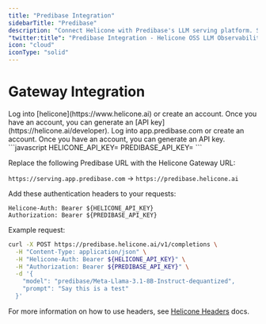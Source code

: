 ```yaml
---
title: "Predibase Integration"
sidebarTitle: "Predibase" 
description: "Connect Helicone with Predibase's LLM serving platform. Simple setup process using a custom base_url for seamless integration with your Predibase-based AI applications."
"twitter:title": "Predibase Integration - Helicone OSS LLM Observability"
icon: "cloud"
iconType: "solid"
---
```


# Gateway Integration

<Steps>
  <Step title="Create a Helicone account">
    Log into [helicone](https://www.helicone.ai) or create an account. Once you have an account, you
    can generate an [API key](https://helicone.ai/developer).
  </Step>
  <Step title="Create a Predibase account"> 
    Log into app.predibase.com or create an account. Once you have an account, you
    can generate an API key.
  </Step>
  <Step title="Set HELICONE_API_KEY and PREDIBASE_API_KEY as environment variables">
```javascript
HELICONE_API_KEY=<your API key>
PREDIBASE_API_KEY=<your API key>
```
  </Step>
  <Step title="Modify the base URL and add Auth headers">

Replace the following Predibase URL with the Helicone Gateway URL:

`https://serving.app.predibase.com` -> `https://predibase.helicone.ai`

Add these authentication headers to your requests:

```
Helicone-Auth: Bearer ${HELICONE_API_KEY}
Authorization: Bearer ${PREDIBASE_API_KEY}
```

Example request:

```bash
curl -X POST https://predibase.helicone.ai/v1/completions \
  -H "Content-Type: application/json" \
  -H "Helicone-Auth: Bearer ${HELICONE_API_KEY}" \
  -H "Authorization: Bearer ${PREDIBASE_API_KEY}" \
  -d '{
    "model": "predibase/Meta-Llama-3.1-8B-Instruct-dequantized",
    "prompt": "Say this is a test"
  }'
```

  </Step>
</Steps>

For more information on how to use headers, see [Helicone Headers](https://docs.helicone.ai/helicone-headers/header-directory#utilizing-headers) docs.
